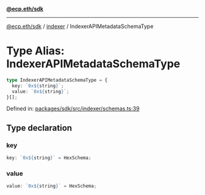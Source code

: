 [**@ecp.eth/sdk**](../../index.mdx)

***

[@ecp.eth/sdk](/sdk-reference/index.mdx) / [indexer](/sdk-reference/indexer/index.mdx) / IndexerAPIMetadataSchemaType

# Type Alias: IndexerAPIMetadataSchemaType

```ts
type IndexerAPIMetadataSchemaType = {
  key: `0x${string}`;
  value: `0x${string}`;
}[];
```

Defined in: [packages/sdk/src/indexer/schemas.ts:39](https://github.com/ecp-eth/comments-monorepo/blob/main/packages/sdk/src/indexer/schemas.ts#L39)

## Type declaration

### key

```ts
key: `0x${string}` = HexSchema;
```

### value

```ts
value: `0x${string}` = HexSchema;
```
